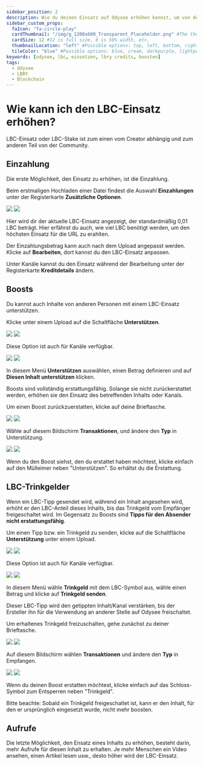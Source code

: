 ---
sidebar_position: 2
description: Wie du deinen Einsatz auf Odysee erhöhen kannst, um von den Vorteilen zu profitieren.
sidebar_custom_props:
  faIcon: "fa-circle-play"
  cardThumbnail: "/img/g_1200x600_Transparent_Placeholder.png" #The thumbnail on the category card.
  cardSize: 12 #12 is full size, 6 is 50% width, etc.
  thumbnailLocation: "left" #Possible options: top, left, bottom, right, none
  tileColor: "blue" #Possible options: blue, cream, darkpurple, lightpurple, mauve, orange, pink, none
keywords: [odysee, lbc, einsetzen, lbry credits, boosten]
tags:
  - Odysee
  - LBRY
  - Blockchain
---

# Wie kann ich den LBC-Einsatz erhöhen? 

LBC-Einsatz oder LBC-Stake ist zum einen vom Creator abhängig und zum anderen Teil von der Community.

## Einzahlung

Die erste Möglichkeit, den Einsatz zu erhöhen, ist die Einzahlung.

Beim erstmaligen Hochladen einer Datei findest die Auswahl **<OdyseeIcon type="credits"/> Einzahlungen** unter der Registerkarte **Zusätzliche Optionen**.

<Image src="/img/de/deposit_on_upload_dark.png#dark" />
<Image src="/img/de/deposit_on_upload_light.png#light" />

Hier wird dir der aktuelle LBC-Einsatz angezeigt, der standardmäßig 0,01 LBC beträgt. Hier erfährst du auch, wie viel LBC benötigt werden, um den höchsten Einsatz für die URL zu erahlten.

Der Einzahlungsbetrag kann auch nach dem Upload angepasst werden. Klicke auf **<OdyseeIcon type="Edit"/> Bearbeiten**, dort kannst du den LBC-Einsatz anpassen.

Unter Kanäle kannst du den Einsatz während der Bearbeitung unter der Registerkarte **Kreditdetails** ändern.

## Boosts

Du kannst auch Inhalte von anderen Personen mit einem LBC-Einsatz unterstützen. 

Klicke unter einem Upload auf die Schaltfläche **Unterstützen**.

<Image src="/img/de/video_interaction_arrow_to_support_dark.png#dark" />
<Image src="/img/de/video_interaction_arrow_to_support_light.png#light" />

Diese Option ist auch für Kanäle verfügbar.

<Image src="/img/de/channel_page_arrow_to_support_desktop_dark.png#dark" />
<Image src="/img/de/channel_page_arrow_to_support_desktop_light.png#light" />

In diesem Menü **Unterstützen** auswählen, einen Betrag definieren und auf **Diesen Inhalt unterstützen** klicken.

Boosts sind vollständig erstattungsfähig. Solange sie nicht zurückerstattet werden, erhöhen sie den Einsatz des betreffenden Inhalts oder Kanals.

Um einen Boost zurückzuerstatten, klicke auf deine <PrimaryOdyseeButton url="https://odysee.com/$/wallet"><OdyseeIcon type="credits"/>Brieftasche</PrimaryOdyseeButton>.

<Image src="/img/de/transactions_screen_just_header_arrow_to_type_dark.png#dark" />
<Image src="/img/de/transactions_screen_just_header_arrow_to_type_light.png#light" />


Wähle auf diesem Bildschirm **Transaktionen**, und ändere den **Typ** in Unterstützung.

<Image src="/img/de/transaction_screen_transactions_arrow_to_trashcan_dark.png#dark" />
<Image src="/img/de/transaction_screen_transactions_arrow_to_trashcan_light.png#light" />

Wenn du den Boost siehst, den du erstattet haben möchtest, klicke einfach auf den Mülleimer neben "Unterstützen". So erhältst du die Erstattung. 

## LBC-Trinkgelder

Wenn ein LBC-Tipp gesendet wird, während ein Inhalt angesehen wird, erhöht er den LBC-Anteil dieses Inhalts, bis das Trinkgeld vom Empfänger freigeschaltet wird. Im Gegensatz zu Boosts sind **Tipps für den Absender nicht erstattungsfähig**.

Um einen Tipp bzw. ein Trinkgeld zu senden, klicke auf die Schaltfläche **Unterstützung** unter einem Upload.

<Image src="/img/de/video_interaction_arrow_to_support_dark.png#dark" />
<Image src="/img/de/video_interaction_arrow_to_support_light.png#light" />

Diese Option ist auch für Kanäle verfügbar.

<Image src="/img/de/channel_page_arrow_to_support_desktop_dark.png#dark" />
<Image src="/img/de/channel_page_arrow_to_support_desktop_light.png#light" />

In diesem Menü wähle **Trinkgeld** mit dem LBC-Symbol aus, wähle einen Betrag und klicke auf **Trinkgeld senden**.

Dieser LBC-Tipp wird den getippten Inhalt/Kanal verstärken, bis der Ersteller ihn für die Verwendung an anderer Stelle auf Odysee freischaltet.

Um erhaltenes Trinkgeld freizuschalten, gehe zunächst zu deiner  <PrimaryOdyseeButton url="https://odysee.com/$/wallet"><OdyseeIcon type="credits"/>Brieftasche</PrimaryOdyseeButton>. 

<Image src="/img/de/transactions_screen_just_header_arrow_to_type_dark.png#dark" />
<Image src="/img/de/transactions_screen_just_header_arrow_to_type_light.png#light" />

Auf diesem Bildschirm wählen **Transaktionen** und ändere den **Typ** in Empfangen.

<Image src="/img/de/transaction_screen_transactions_arrow_to_unlock_dark.png#dark" />
<Image src="/img/de/transaction_screen_transactions_arrow_to_unlock_light.png#light" />

Wenn du deinen Boost erstatten möchtest, klicke einfach auf das Schloss-Symbol zum Entsperren neben "Trinkgeld". 

Bitte beachte: Sobald ein Trinkgeld freigeschaltet ist, kann er den Inhalt, für den er ursprünglich eingesetzt wurde, nicht mehr boosten. 

## Aufrufe

Die letzte Möglichkeit, den Ensatz eines Inhalts zu erhöhen, besteht darin, mehr Aufrufe für diesen Inhalt zu erhalten. Je mehr Menschen ein Video ansehen, einen Artikel lesen usw., desto höher wird der LBC-Einsatz.
